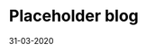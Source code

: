 ---
path: "/blog/placeholder-blog"
date: "31-03-2020"
title: "Placeholder blog"
description: "Temporary placeholder blog item"
css: "red"
published: false
---